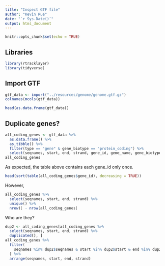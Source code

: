 ```yaml
---
title: "Inspect GTF file"
author: "Kevin Rue"
date: "`r Sys.Date()`"
output: html_document
---
```


```r
knitr::opts_chunk$set(echo = TRUE)
```

## Libraries

```r
library(rtracklayer)
library(tidyverse)
```

## Import GTF

```r
gtf_data <- import("../resources/genome/genome.gtf.gz")
colnames(mcols(gtf_data))
```

```r
head(as.data.frame(gtf_data))
```

## Duplicate genes?

```r
all_coding_genes <- gtf_data %>% 
  as.data.frame() %>% 
  as_tibble() %>% 
  filter(type == "gene" & gene_biotype == "protein_coding") %>% 
  select(seqnames, start, end, strand, gene_id, gene_name, gene_biotype)
all_coding_genes
```

As expected, the table above contains each gene_id only once.

```r
head(sort(table(all_coding_genes$gene_id), decreasing = TRUE))
```

However,

```r
all_coding_genes %>% 
  select(seqnames, start, end, strand) %>% 
  unique() %>% 
  nrow() - nrow(all_coding_genes)
```

Who are they?

```r
dup2 <- all_coding_genes[all_coding_genes %>% 
  select(seqnames, start, end, strand) %>% 
  duplicated(), ]
all_coding_genes %>% 
  filter(
    seqnames %in% dup2$seqnames & start %in% dup2$start & end %in% dup2$end & strand %in% dup2$strand
  ) %>% 
  arrange(seqnames, start, end, strand)
```





